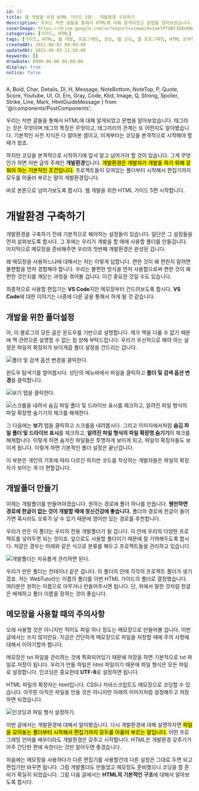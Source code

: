 ```yaml
---
id: 17
title: 웹 개발을 위한 HTML 가이드 5편 - 개발환경 구축하기
description: 우리는 저번 글들을 통해서 HTML에 대해 알게되었고 문법을 알아보았습니다. 태그라는 것은 무엇이며 태그의 특징은 무엇이고, 태그끼리의 관계는 또 어떤지도 알아봤습니다. 기본적인 사전 지식은 다 알아본 셈이고, 이게부터는 코딩을 본격적으로 시작해야 할 때가 왔죠. 하지만 코딩을 본격적으로 시작하기에 앞서 알고 넘어가야 할 것이 있습니다. 그게 무엇인가 하면 이번 글의 주제인 개발환경입니다. 개발환경은 개발자가 개발을 하기 위해 갖춰야 하는 기본적인 조건입니다. 프로젝트들이 모여있는 폴더부터 시작해서 편집기까지 모두를 아울러 부르는 말이 개발환경입니다.
coverImage: https://drive.google.com/uc?export=view&id=1oelPfGNt3b0n6NqE4uFu2gbvz_01ifVq
categories: [가이드, HTML]
tags: [가이드, HTML, 웹 개발, 프로그래밍, 코딩, 웹 코딩, 웹 프로그래밍, HTML 공부하기, HTML 초보, 개발환경]
createdAt: 2021-06-02 09:09:00
updatedAt: 2021-06-03 11:50:00
keywords: []
drawDate: 0000-00-00 00:00:00
display: true
notice: false
---
```


  A, Bold, Char, Details, Dl, H, Message, NoteBottom, NoteTop, P,
  Quote, Score, Youtube, Ul, Ol, Em, Gray, Code, Kbd, Image,
  Q, Strong, Spoiler, Strike, Line, Mark, HtmlGuideMessage
} from '@/components/PostComponents';

<HtmlGuideMessage/>

우리는 저번 글들을 통해서 HTML에 대해 알게되었고 문법을 알아보았습니다. 태그라는 것은 무엇이며 태그의 특징은 무엇이고, 태그끼리의 관계는 또 어떤지도 알아봤습니다. 기본적인 사전 지식은 다 알아본 셈이고, 이게부터는 코딩을 본격적으로 시작해야 할 때가 왔죠.

<P>하지만 코딩을 본격적으로 시작하기에 앞서 알고 넘어가야 할 것이 있습니다. 그게 무엇인가 하면 이번 글의 주제인 <Strong>개발환경</Strong>입니다. <Mark>개발환경은 개발자가 개발을 하기 위해 갖춰야 하는 기본적인 조건입니다.</Mark> 프로젝트들이 모여있는 폴더부터 시작해서 편집기까지 모두를 아울러 부르는 말이 개발환경입니다.</P>

바로 본론으로 넘어가보도록 합시다. 웹 개발을 위한 HTML 가이드 5편 시작합니다.

# 개발환경 구축하기
개발환경을 구축하기 전에 기본적으로 해야하는 설정들이 있습니다. 일단은 그 설정들을 먼저 살펴보도록 합시다. 그 후에는 우리가 개발을 할 때에 사용할 폴더를 만들겁니다. 마지막으로 메모장을 준비해주면 우리의 첫번째 개발환경은 완성된 겁니다.

왜 메모장을 사용하느냐에 대해서는 저는 이렇게 답합니다. 편한 것이 왜 편한지 알려면 불편함을 먼저 경험해야 합니다. 우리는 불편한 방식을 먼저 사용함으로써 편한 것이 왜 편한 것인지를 깨닫는 과정을 겪어볼 겁니다. 이건 중요한 것일 수도 있습니다.

최종적으로 사용할 편집기는 **VS Code**지만 메모장부터 건드려보도록 합시다. **VS Code**에 대한 이야기는 나중에 다른 글을 통해서 하게 될 것 같습니다.

## 개발을 위한 폴더설정
아, 이 블로그의 모든 글은 윈도우를 기반으로 설명합니다. 제가 맥을 다룰 수 없기 때문에 맥 관련으론 설명할 수 없는 점 양해 부탁드립니다. 우리가 우선적으로 해야 하는 설정은 파일의 확장자가 보이게끔 폴더 설정을 건드리는 겁니다.

![폴더 및 검색 옵션 변경을 클릭한다.](https://drive.google.com/uc?export=view&id=1NjHID_LQczRaiQ2dcjvDbjx7BYS-mkIm)

윈도우 탐색기를 열어봅시다. 상단의 메뉴바에서 파일을 클릭하고 **폴더 및 검색 옵션 변경**을 클릭합니다.

![보기 탭을 클릭한다.](https://drive.google.com/uc?export=view&id=12ZY-B1duURh3aQJIOtZhtm2blPxDyHjW)

![스크롤을 내려서 숨김 파일 폴더 및 드라이브 표시를 체크하고, 알려진 파일 형식의 파일 확장명 숨기기의 체크를 해제한다.](https://drive.google.com/uc?export=view&id=10Ee5C4agtsUCuXkVsMHKhZjwacypsFaS)

그 다음에는 **보기** 탭을 클릭하고 스크롤을 내려봅시다. 그리고 이미지에서처럼 **숨김 파일 폴더 및 드라이브 표시**를 체크하고, **알려진 파일 형식의 파일 확장명 숨기기**의 체크를 해제합니다. 이렇게 하면 숨겨진 파일들은 투명하게 보이게 되고, 파일의 확장자들도 보이게 됩니다. 이렇게 하면 기본적인 폴더 설정은 끝난겁니다.

이 부분은 개인의 기호에 따라 다르긴 하지만 코드를 작성하는 개발자들은 파일의 확장자가 보이는 게 더 편할겁니다.

## 개발폴더 만들기
이제는 개발폴더를 만들어야겠습니다. 원하는 경로에 폴더 하나를 만듭니다. **웬만하면 경로에 한글이 없는 것이 개발할 때에 정신건강에 좋습니다.** 폴더의 경로에 한글이 들어가면 혹시라도 오류가 날 수 있기 때문에 영어만 있는 경로를 추천합니다.

우리가 만든 이 폴더는 우리의 전용 개발폴더가 될 겁니다. 이 안에 우리의 다양한 프로젝트를 넣어두면 되는 것이죠. 앞으로도 사용할 폴더이기 때문에 잘 기억해두도록 합시다. 저같은 경우는 아래와 같은 식으로 분류를 해두고 프로젝트들을 관리하고 있습니다.

![개발폴더는 자유롭게 관리하면 된다.](https://drive.google.com/uc?export=view&id=1uWoZB7EcFsGHnq-0fEXruCUIHcg9BNyK)

우리가 만든 폴더는 컨테이너 같은 겁니다. 이 폴더의 안에 각각의 프로젝트 폴더가 생기겠죠. 저는 WebTuto라는 이름의 폴더를 이번 HTML 가이드의 폴더로 결정했습니다. 여러분은 원하는 이름으로 아무거나 만들어주시면 됩니다. 단, 위에서 말한 것처럼 한글은 배제하고 폴더 이름을 정하는 것이 좋습니다.

## 메모장을 사용할 때의 주의사항
오래 사용할 것은 아니지만 적어도 파일 하나 정도는 메모장으로 만들어볼 겁니다. 이번 글에서는 쓰지 않지만요. 지금은 간단하게 메모장으로 파일을 저장할 때에 주의 사항에 대해서 이야기할까 합니다.

메모장은 txt 파일을 관리하는 것에 특화되어있기 때문에 저장을 하면 기본적으로 txt 파일로 저장이 됩니다. 우리가 만들 파일은 html 파일이기 때문에 파일 형식은 모든 파일로 설정합니다. 인코딩은 중요한데 **UTF-8**로 설정하면 됩니다.

HTML 파일의 확장자는 html입니다. CSS나 자바스크립트도 메모장으로 코딩할 수 있습니다. 아무튼 아직은 파일을 만들 것은 아니지만 아래의 이미지처럼 설정해두고 저장하면 되겠습니다.

![인코딩과 파일 형식 설정하기.](https://drive.google.com/uc?export=view&id=1dM86G-OkHSTSWKTzvuXTiKZ0YZRk0F4S)

<Line />

<P>이번 글에서는 개발환경에 대해서 알아봤습니다. 다시 개발환경에 대해 설명하자면 <Mark>파일을 모아놓는 폴더부터 시작해서 편집기까지 모두를 아울러 부르는 말입니다.</Mark> 어떤 프로그래밍 언어를 배우더라도 개발환경은 갖추고 시작합니다. HTML은 개발환경 갖추기가 아주 간단한 편에 속한다는 것만 알아두면 좋겠습니다.</P>

처음에는 메모장을 사용하다가 다른 편집기를 사용할건데 다른 설정은 그대로 두면 되고 편집기만 바꾸면 됩니다. 그럼 개발폴더도 만들었고 메모장도 준비했으니 코딩을 할 준비가 확실히 되었습니다. 그럼 다음 글에서는 **HTML의 기본적인 구조**에 대해서 알아보도록 합시다.

